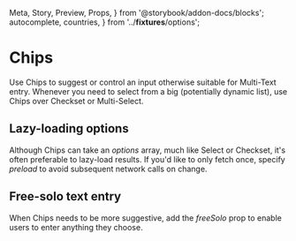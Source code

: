   Meta,
  Story,
  Preview,
  Props,
} from '@storybook/addon-docs/blocks';
  autocomplete,
  countries,
} from '../__fixtures__/options';

<Meta title="Forms/Fields/Chips" component={Chips} />

# Chips

Use Chips to suggest or control an input otherwise suitable
for Multi-Text entry. Whenever you need to select from a big
(potentially dynamic list), use Chips over Checkset or
Multi-Select.

## Lazy-loading options

Although Chips can take an _options_ array, much like Select
or Checkset, it's often preferable to lazy-load results. If
you'd like to only fetch once, specify _preload_ to avoid
subsequent network calls on change.

<Preview>
  <Story name="Lazy load">
    <Form>
      <Field
        type="chips"
        name="demo"
        loadOptions={autocomplete}
        helperText="Options include Canada, United States and United Kingdom"
      />
    </Form>
  </Story>
</Preview>

## Free-solo text entry

When Chips needs to be more suggestive, add the _freeSolo_
prop to enable users to enter anything they choose.

<Preview>
  <Story name="Free-solo">
    <Form>
      <Field
        type="chips"
        name="demo"
        preload
        loadOptions={autocomplete}
        freeSolo
      />
    </Form>
  </Story>
</Preview>
